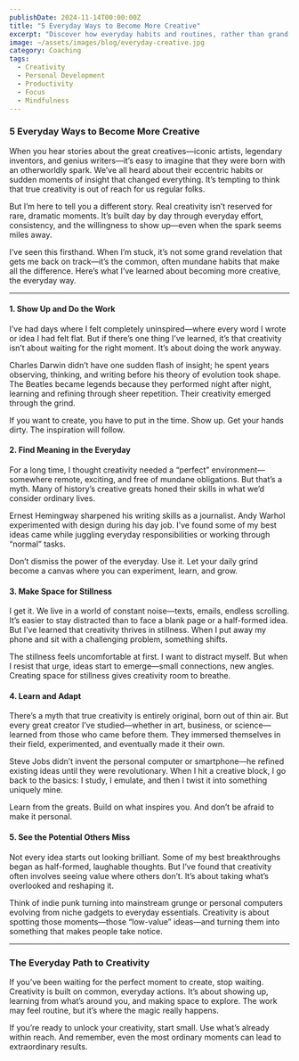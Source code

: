 ```yaml
---
publishDate: 2024-11-14T00:00:00Z
title: "5 Everyday Ways to Become More Creative"
excerpt: "Discover how everyday habits and routines, rather than grand gestures, can unlock your true creative potential."
image: ~/assets/images/blog/everyday-creative.jpg
category: Coaching
tags:
  - Creativity
  - Personal Development
  - Productivity
  - Focus
  - Mindfulness
---
```


### 5 Everyday Ways to Become More Creative

When you hear stories about the great creatives—iconic artists, legendary inventors, and genius writers—it’s easy to imagine that they were born with an otherworldly spark. We’ve all heard about their eccentric habits or sudden moments of insight that changed everything. It’s tempting to think that true creativity is out of reach for us regular folks.

But I’m here to tell you a different story. Real creativity isn’t reserved for rare, dramatic moments. It’s built day by day through everyday effort, consistency, and the willingness to show up—even when the spark seems miles away.

I’ve seen this firsthand. When I’m stuck, it’s not some grand revelation that gets me back on track—it’s the common, often mundane habits that make all the difference. Here’s what I’ve learned about becoming more creative, the everyday way.

---

#### 1. Show Up and Do the Work

I’ve had days where I felt completely uninspired—where every word I wrote or idea I had felt flat. But if there’s one thing I’ve learned, it’s that creativity isn’t about waiting for the right moment. It’s about doing the work anyway.

Charles Darwin didn’t have one sudden flash of insight; he spent years observing, thinking, and writing before his theory of evolution took shape. The Beatles became legends because they performed night after night, learning and refining through sheer repetition. Their creativity emerged through the grind.

If you want to create, you have to put in the time. Show up. Get your hands dirty. The inspiration will follow.

#### 2. Find Meaning in the Everyday

For a long time, I thought creativity needed a “perfect” environment—somewhere remote, exciting, and free of mundane obligations. But that’s a myth. Many of history’s creative greats honed their skills in what we’d consider ordinary lives.

Ernest Hemingway sharpened his writing skills as a journalist. Andy Warhol experimented with design during his day job. I’ve found some of my best ideas came while juggling everyday responsibilities or working through “normal” tasks.

Don’t dismiss the power of the everyday. Use it. Let your daily grind become a canvas where you can experiment, learn, and grow.

#### 3. Make Space for Stillness

I get it. We live in a world of constant noise—texts, emails, endless scrolling. It’s easier to stay distracted than to face a blank page or a half-formed idea. But I’ve learned that creativity thrives in stillness. When I put away my phone and sit with a challenging problem, something shifts.

The stillness feels uncomfortable at first. I want to distract myself. But when I resist that urge, ideas start to emerge—small connections, new angles. Creating space for stillness gives creativity room to breathe.

#### 4. Learn and Adapt

There’s a myth that true creativity is entirely original, born out of thin air. But every great creator I’ve studied—whether in art, business, or science—learned from those who came before them. They immersed themselves in their field, experimented, and eventually made it their own.

Steve Jobs didn’t invent the personal computer or smartphone—he refined existing ideas until they were revolutionary. When I hit a creative block, I go back to the basics: I study, I emulate, and then I twist it into something uniquely mine.

Learn from the greats. Build on what inspires you. And don’t be afraid to make it personal.

#### 5. See the Potential Others Miss

Not every idea starts out looking brilliant. Some of my best breakthroughs began as half-formed, laughable thoughts. But I’ve found that creativity often involves seeing value where others don’t. It’s about taking what’s overlooked and reshaping it.

Think of indie punk turning into mainstream grunge or personal computers evolving from niche gadgets to everyday essentials. Creativity is about spotting those moments—those “low-value” ideas—and turning them into something that makes people take notice.

---

### The Everyday Path to Creativity

If you’ve been waiting for the perfect moment to create, stop waiting. Creativity is built on common, everyday actions. It’s about showing up, learning from what’s around you, and making space to explore. The work may feel routine, but it’s where the magic really happens.

If you’re ready to unlock your creativity, start small. Use what’s already within reach. And remember, even the most ordinary moments can lead to extraordinary results.
